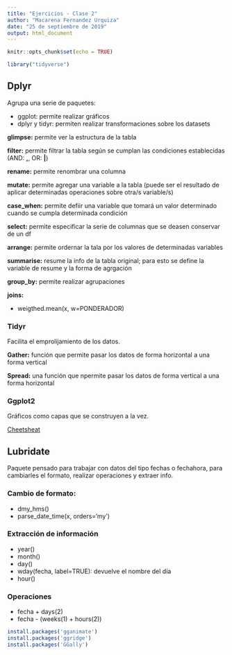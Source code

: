 ```yaml
---
title: "Ejercicios - Clase 2"
author: "Macarena Fernandez Urquiza"
date: "25 de septiembre de 2019"
output: html_document
---
```


```r
knitr::opts_chunk$set(echo = TRUE)
```

```r
library("tidyverse")
```

## Dplyr

Agrupa una serie de paquetes:

  - ggplot: permite realizar gráficos
  - dplyr y tidyr: permiten realizar transformaciones sobre los datasets

**glimpse:** permite ver la estructura de la tabla

**filter:** permite filtrar la tabla según se cumplan las condiciones establecidas (AND: **,**, OR: **|**)

**rename:** permite renombrar una columna

**mutate:** permite agregar una variable a la tabla (puede ser el resultado de aplicar determinadas operaciones sobre otra/s variable/s)

**case_when:** permite defiir una variable que tomará un valor determinado cuando se cumpla determinada condición

**select:** permite especificar la serie de columnas que se deasen conservar de un df

**arrange:** permite ordernar la tala por los valores de determinadas variables

**summarise:** resume la info de la tabla original; para esto se define la variable de resume  y la forma de agrgación

**group_by:** permite realizar agrupaciones

**joins:**

 - weigthed.mean(x, w=PONDERADOR)
 
### Tidyr

Facilita el emprolijamiento de los datos.

**Gather:** función que permite pasar los datos de forma horizontal a una forma vertical

**Spread:** una función que npermite pasar los datos de forma vertical a una forma horizontal

### Ggplot2

Gráficos como capas que se construyen a la vez.

[Cheetsheat](https://rstudio.com/wp-content/uploads/2016/11/ggplot2-cheatsheet-2.1.pdf)

## Lubridate

Paquete pensado para trabajar con datos del tipo fechas o fechahora, para cambiarles el formato, realizar operaciones y extraer info.

### Cambio de formato:

- dmy_hms()
- parse_date_time(x, orders='my')

### Extracción de información

- year()
- month()
- day()
- wday(fecha, label=TRUE): devuelve el nombre del día
- hour()

### Operaciones

- fecha + days(2)
- fecha - (weeks(1) + hours(2))
```r
install.packages('gganimate')
install.packages('ggridge')
install.packages('GGally')
```

```r

```

```r

```

```r

```

```r

```

```r

```

```r

```

